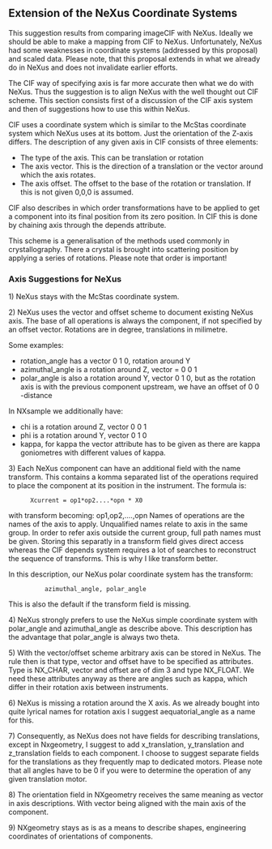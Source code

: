 ==Extension of the NeXus Coordinate Systems==
This suggestion results from comparing imageCIF with NeXus. Ideally we should be able to make 
a mapping from CIF to NeXus. Unfortunately, NeXus had some weaknesses in coordinate systems (addressed by this 
proposal) and scaled data. Please note, that this proposal extends in what we already do in NeXus and does 
not invalidate earlier efforts. 


The CIF way of specifying axis is far more accurate then what we do with NeXus. Thus the 
suggestion is to align NeXus with the well thought out CIF scheme. This section consists 
first of a discussion of the CIF axis system and then of suggestions how to use this 
within NeXus. 



CIF uses a coordinate system which is similar to the McStas coordinate system which NeXus 
uses at its bottom. Just the orientation of the Z-axis differs. The description of any given 
axis in CIF consists of three elements:
* The type of the axis. This can be translation or rotation
* The axis vector. This is the direction of a translation or the vector around which the axis rotates. 
* The axis offset. The offset to the base of the rotation or translation. If this is not given 0,0,0 is assumed. 



CIF also describes in which order transformations have to be applied to get a component into its 
final position from its zero position. In CIF this is done by chaining axis through the depends 
attribute. 



This scheme is a generalisation of the methods used commonly in crystallography. There 
a crystal is brought into scattering position by applying a series of rotations. Please 
note that order is important!


===Axis Suggestions for NeXus===   

1) NeXus stays with the McStas coordinate system.


2) NeXus uses the vector and offset scheme to document existing NeXus axis. The base of 
all operations is always the component, if not specified by an offset vector. 
Rotations are in degree, translations in milimetre. 

Some examples:
* rotation_angle has a vector 0 1 0, rotation around Y
* azimuthal_angle is a rotation around Z, vector = 0 0 1
* polar_angle is also a rotation around Y, vector 0 1 0, but as the rotation axis is with the previous component upstream, we have an offset of 0 0 -distance

In NXsample we additionally have:
* chi is a rotation around Z, vector 0 0 1
* phi is a rotation around Y, vector 0 1 0
* kappa, for kappa the vector attribute has to be given as there are kappa goniometres with different values of kappa.



3) Each NeXus component can have an additional field with the name transform. This 
contains a komma separated list of the operations required to place the component
at its position in the instrument. The formula is:
<pre>
      Xcurrent = op1*op2....*opn * X0
</pre>
with transform becoming: op1,op2,....,opn Names of operations are the names of the axis to 
apply. Unqualified names relate to axis in the same group. In order to refer axis outside 
the current group, full path names must be given. Storing this separatly in a transform field 
gives direct access whereas the CIF depends system requires a lot of searches to reconstruct 
the sequence of transforms. This is why I like transform better. 



In this description, our NeXus polar coordinate system has the transform:
<pre>
          azimuthal_angle, polar_angle
</pre>
This is also the default if the transform field is missing.  


4) NeXus strongly prefers to use the NeXus simple coordinate system with polar_angle 
and azimuthal_angle as describe above. This description has the advantage that 
polar_angle is always two theta. 



5)  With the vector/offset scheme arbitrary axis can be stored in NeXus. The rule then 
is  that type, vector and offset have to be specified as attributes.
Type is NX_CHAR, vector and offset  are of dim 3 and type NX_FLOAT. We need these 
attributes anyway as there are angles such as kappa, which differ in their 
rotation axis between instruments. 



6) NeXus is missing a rotation around the X axis. As we already bought into quite 
lyrical names for rotation axis I suggest aequatorial_angle as a name for this. 



7) Consequently, as NeXus does not have fields for describing translations, except 
in Nxgeometry, I suggest to add x_translation, y_translation and z_translation fields 
to each component. I choose to suggest separate fields for the translations as they 
frequently map to dedicated motors. Please note that all angles have to be 0 if you 
were to determine the operation of any given translation motor.  



8) The orientation field in NXgeometry receives the same meaning as vector in axis 
descriptions. With vector being aligned with the main axis of the component. 



9) NXgeometry stays as is as a means to describe shapes, engineering coordinates of 
orientations of components.